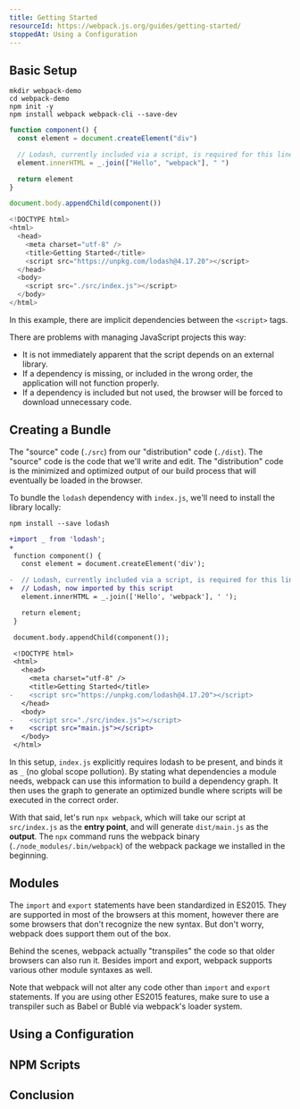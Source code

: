 ```yaml
---
title: Getting Started
resourceId: https://webpack.js.org/guides/getting-started/
stoppedAt: Using a Configuration
---
```


## Basic Setup

```shell
mkdir webpack-demo
cd webpack-demo
npm init -y
npm install webpack webpack-cli --save-dev
```

```js nu fp=src/index.js
function component() {
  const element = document.createElement("div")

  // Lodash, currently included via a script, is required for this line to work
  element.innerHTML = _.join(["Hello", "webpack"], " ")

  return element
}

document.body.appendChild(component())
```

```js nu fp=index.html
<!DOCTYPE html>
<html>
  <head>
    <meta charset="utf-8" />
    <title>Getting Started</title>
    <script src="https://unpkg.com/lodash@4.17.20"></script>
  </head>
  <body>
    <script src="./src/index.js"></script>
  </body>
</html>
```

In this example, there are implicit dependencies between the `<script>` tags.

There are problems with managing JavaScript projects this way:

- It is not immediately apparent that the script depends on an external library.
- If a dependency is missing, or included in the wrong order, the application
  will not function properly.
- If a dependency is included but not used, the browser will be forced to
  download unnecessary code.

## Creating a Bundle

The "source" code (`./src`) from our "distribution" code (`./dist`). The
"source" code is the code that we'll write and edit. The "distribution" code is
the minimized and optimized output of our build process that will eventually be
loaded in the browser.

To bundle the `lodash` dependency with `index.js`, we'll need to install the
library locally:

```shell
npm install --save lodash
```

```diff nu fp=src/index.js
+import _ from 'lodash';
+
 function component() {
   const element = document.createElement('div');

-  // Lodash, currently included via a script, is required for this line to work
+  // Lodash, now imported by this script
   element.innerHTML = _.join(['Hello', 'webpack'], ' ');

   return element;
 }

 document.body.appendChild(component());
```

```diff nu fp=dist/index.html
 <!DOCTYPE html>
 <html>
   <head>
     <meta charset="utf-8" />
     <title>Getting Started</title>
-    <script src="https://unpkg.com/lodash@4.17.20"></script>
   </head>
   <body>
-    <script src="./src/index.js"></script>
+    <script src="main.js"></script>
   </body>
 </html>
```

In this setup, `index.js` explicitly requires lodash to be present, and binds it
as `_` (no global scope pollution). By stating what dependencies a module needs,
webpack can use this information to build a dependency graph. It then uses the
graph to generate an optimized bundle where scripts will be executed in the
correct order.

With that said, let's run `npx webpack`, which will take our script at
`src/index.js` as the **entry point**, and will generate `dist/main.js` as the
**output**. The `npx` command runs the webpack binary
(`./node_modules/.bin/webpack`) of the webpack package we installed in the
beginning.

## Modules

The `import` and `export` statements have been standardized in ES2015. They are
supported in most of the browsers at this moment, however there are some
browsers that don't recognize the new syntax. But don't worry, webpack does
support them out of the box.

Behind the scenes, webpack actually "transpiles" the code so that older browsers
can also run it. Besides import and export, webpack supports various other
module syntaxes as well.

Note that webpack will not alter any code other than `import` and `export`
statements. If you are using other ES2015 features, make sure to use a
transpiler such as Babel or Bublé via webpack's loader system.

## Using a Configuration

## NPM Scripts

## Conclusion
